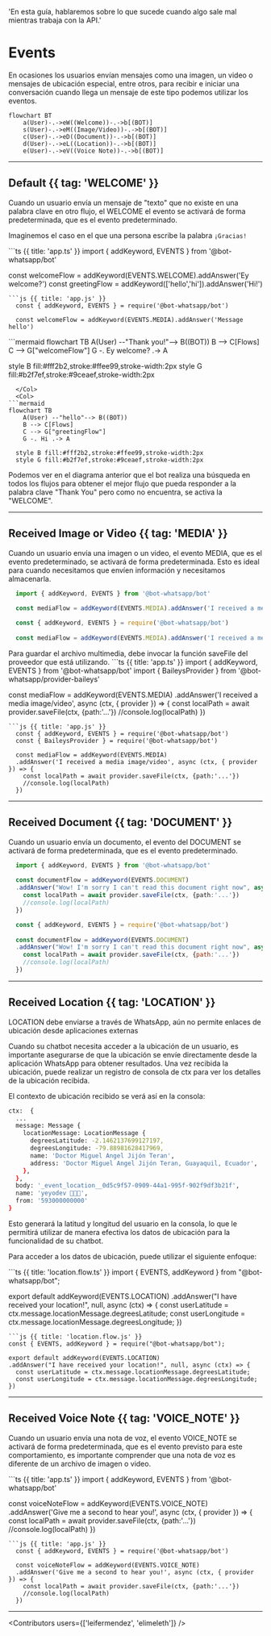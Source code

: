 
  'En esta guía, hablaremos sobre lo que sucede cuando algo sale mal mientras trabaja con la API.'

# Events

En ocasiones los usuarios envían mensajes como una imagen, un video o mensajes de ubicación especial, entre otros, para recibir e iniciar una conversación cuando llega un mensaje de este tipo podemos utilizar los eventos.

```mermaid
flowchart BT
    a(User)-.->eW((Welcome))-.->b[(BOT)]
    s(User)-.->eM((Image/Video))-.->b[(BOT)]
    c(User)-.->eD((Document))-.->b[(BOT)]
    d(User)-.->eL((Location))-.->b[(BOT)]
    e(User)-.->eV((Voice Note))-.->b[(BOT)]
```

---

## Default  {{ tag: 'WELCOME'  }}

Cuando un usuario envía un mensaje de "texto" que no existe en una palabra clave en otro flujo, el WELCOME el evento se activará de forma predeterminada, que es el evento predeterminado.

Imaginemos el caso en el que una persona escribe la palabra `¡Gracias!`

<CodeGroup>
```ts {{ title: 'app.ts' }}
  import { addKeyword, EVENTS } from '@bot-whatsapp/bot'
  
  const welcomeFlow = addKeyword(EVENTS.WELCOME).addAnswer('Ey welcome?')
  const greetingFlow = addKeyword(['hello','hi']).addAnswer('Hi!')
```
```js {{ title: 'app.js' }}
  const { addKeyword, EVENTS } = require('@bot-whatsapp/bot')
  
  const welcomeFlow = addKeyword(EVENTS.MEDIA).addAnswer('Message hello')
```
</CodeGroup>

<RowCenter>
  <Col>
  ```mermaid
flowchart TB
    A(User) --"Thank you!"--> B((BOT))
    B --> C[Flows]
    C --> G["welcomeFlow"]
    G -. Ey welcome? .-> A

  style B fill:#fff2b2,stroke:#ffee99,stroke-width:2px
  style G fill:#b2f7ef,stroke:#9ceaef,stroke-width:2px
```
  </Col>
  <Col>
```mermaid
flowchart TB
    A(User) --"hello"--> B((BOT))
    B --> C[Flows]
    C --> G["greetingFlow"]
    G -. Hi .-> A

  style B fill:#fff2b2,stroke:#ffee99,stroke-width:2px
  style G fill:#b2f7ef,stroke:#9ceaef,stroke-width:2px
```
  </Col>
</RowCenter>

Podemos ver en el diagrama anterior que el bot realiza una búsqueda en todos los flujos para obtener el mejor flujo que pueda responder a la palabra clave "Thank You" pero como no encuentra, se activa la "WELCOME".

---

## Received Image or Video {{ tag: 'MEDIA'  }}

Cuando un usuario envía una imagen o un video, el evento MEDIA, que es el evento predeterminado, se activará de forma predeterminada. Esto es ideal para cuando necesitamos que envíen información y necesitamos almacenarla.
<CodeGroup>
```ts {{ title: 'app.ts' }}
  import { addKeyword, EVENTS } from '@bot-whatsapp/bot'
  
  const mediaFlow = addKeyword(EVENTS.MEDIA).addAnswer('I received a media image/video')
```
```js {{ title: 'app.js' }}
  const { addKeyword, EVENTS } = require('@bot-whatsapp/bot')
  
  const mediaFlow = addKeyword(EVENTS.MEDIA).addAnswer('I received a media image/video')
```
</CodeGroup>

<Note>
Para guardar el archivo multimedia, debe invocar la función saveFile del proveedor que está utilizando.
</Note>

<CodeGroup>
```ts {{ title: 'app.ts' }}
  import { addKeyword, EVENTS } from '@bot-whatsapp/bot'
  import { BaileysProvider } from '@bot-whatsapp/provider-baileys'

  const mediaFlow = addKeyword<BaileysProvider>(EVENTS.MEDIA)
  .addAnswer('I received a media image/video', async (ctx, { provider }) => {
    const localPath = await provider.saveFile(ctx, {path:'...'})
    //console.log(localPath)
  })
```
```js {{ title: 'app.js' }}
  const { addKeyword, EVENTS } = require('@bot-whatsapp/bot')
  const { BaileysProvider } = require('@bot-whatsapp/bot')
  
  const mediaFlow = addKeyword(EVENTS.MEDIA)
  .addAnswer('I received a media image/video', async (ctx, { provider }) => {
    const localPath = await provider.saveFile(ctx, {path:'...'})
    //console.log(localPath)
  })
```
</CodeGroup>

---

## Received Document {{ tag: 'DOCUMENT'  }}

Cuando un usuario envía un documento, el evento del DOCUMENT se activará de forma predeterminada, que es el evento predeterminado.
<CodeGroup>
```ts {{ title: 'app.ts' }}
  import { addKeyword, EVENTS } from '@bot-whatsapp/bot'
  
  const documentFlow = addKeyword(EVENTS.DOCUMENT)
  .addAnswer("Wow! I'm sorry I can't read this document right now", async (ctx, { provider }) => {
    const localPath = await provider.saveFile(ctx, {path:'...'})
    //console.log(localPath)
  })
```
```js {{ title: 'app.js' }}
  const { addKeyword, EVENTS } = require('@bot-whatsapp/bot')
  
  const documentFlow = addKeyword(EVENTS.DOCUMENT)
  .addAnswer("Wow! I'm sorry I can't read this document right now", async (ctx, { provider }) => {
    const localPath = await provider.saveFile(ctx, {path:'...'})
    //console.log(localPath)
  })
```
</CodeGroup>

---

## Received Location {{ tag: 'LOCATION'  }}

<Note>
LOCATION debe enviarse a través de WhatsApp, aún no permite enlaces de ubicación desde aplicaciones externas
</Note>

Cuando su chatbot necesita acceder a la ubicación de un usuario, es importante asegurarse de que la ubicación se envíe directamente desde la aplicación WhatsApp para obtener resultados. Una vez recibida la ubicación, puede realizar un registro de consola de ctx para ver los detalles de la ubicación recibida.

El contexto de ubicación recibido se verá así en la consola:

```bash
ctx:  {
  ...
  message: Message {
    locationMessage: LocationMessage {
      degreesLatitude: -2.1462137699127197,
      degreesLongitude: -79.88981628417969,
      name: 'Doctor Miguel Angel Jijón Teran',
      address: 'Doctor Miguel Angel Jijón Teran, Guayaquil, Ecuador',
    },
  },
  body: '_event_location__0d5c9f57-0909-44a1-995f-902f9df3b21f',
  name: 'yeyodev 👨🏾‍💻',
  from: '593000000000'
}
```

Esto generará la latitud y longitud del usuario en la consola, lo que le permitirá utilizar de manera efectiva los datos de ubicación para la funcionalidad de su chatbot.

Para acceder a los datos de ubicación, puede utilizar el siguiente enfoque:

<CodeGroup>
```ts {{ title: 'location.flow.ts' }}
import { EVENTS, addKeyword } from "@bot-whatsapp/bot";

export default addKeyword(EVENTS.LOCATION)
.addAnswer("I have received your location!", null, async (ctx) => {
  const userLatitude = ctx.message.locationMessage.degreesLatitude;
  const userLongitude = ctx.message.locationMessage.degreesLongitude;
})
```
```js {{ title: 'location.flow.js' }}
const { EVENTS, addKeyword } = require("@bot-whatsapp/bot");

export default addKeyword(EVENTS.LOCATION)
.addAnswer("I have received your location!", null, async (ctx) => {
  const userLatitude = ctx.message.locationMessage.degreesLatitude;
  const userLongitude = ctx.message.locationMessage.degreesLongitude;
})
```
</CodeGroup>

---

## Received Voice Note {{ tag: 'VOICE_NOTE' }}

Cuando un usuario envía una nota de voz, el evento VOICE_NOTE se activará de forma predeterminada, que es el evento previsto para este comportamiento, es importante comprender que una nota de voz es diferente de un archivo de imagen o video.

<CodeGroup>
```ts {{ title: 'app.ts' }}
  import { addKeyword, EVENTS } from '@bot-whatsapp/bot'
  
  const voiceNoteFlow = addKeyword(EVENTS.VOICE_NOTE)
  .addAnswer('Give me a second to hear you!', async (ctx, { provider }) => {
    const localPath = await provider.saveFile(ctx, {path:'...'})
    //console.log(localPath)
  })
  
```
```js {{ title: 'app.js' }}
  const { addKeyword, EVENTS } = require('@bot-whatsapp/bot')
  
  const voiceNoteFlow = addKeyword(EVENTS.VOICE_NOTE)
  .addAnswer('Give me a second to hear you!', async (ctx, { provider }) => {
    const localPath = await provider.saveFile(ctx, {path:'...'})
    //console.log(localPath)
  })
```
</CodeGroup>

---

<Guides />

<Resources />

<Contributors users={['leifermendez', 'elimeleth']} />